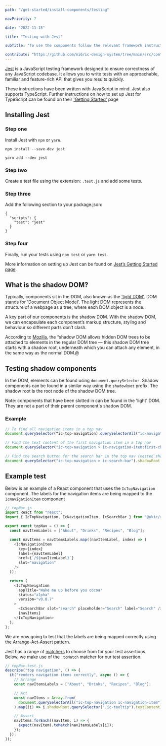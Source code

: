 ```yaml
---
path: "/get-started/install-components/testing"

navPriority: 7

date: "2022-11-15"

title: "Testing with Jest"

subTitle: "To use the components follow the relevant framework instructions."

contribute: "https://github.com/mi6/ic-design-system/tree/main/src/content/structured/get-started/testing.mdx"
---
```


[Jest](https://jestjs.io/) is a JavaScript testing framework designed to ensure correctness of any JavaScript codebase. It allows you to write tests with an approachable, familiar and feature-rich API that gives you results quickly.

These instructions have been written with JavaScript in mind. Jest also supports TypeScript. Further instructions on how to set up Jest for TypeScript can be found on their ['Getting Started'](https://jestjs.io/docs/getting-started#using-typescript) page

## Installing Jest

### Step one

Install Jest with `npm` or `yarn`.

```shell
npm install --save-dev jest

yarn add --dev jest
```

### Step two

Create a test file using the extension: `.test.js` and add some tests.

### Step three

Add the following section to your package.json:

```shell
{
  "scripts": {
    "test": "jest"
  }
}
```

### Step four

Finally, run your tests using `npm test` or `yarn test`.

More information on setting up Jest can be found on [Jest’s Getting Started page](https://jestjs.io/docs/getting-started).

## What is the shadow DOM?

Typically, components sit in the DOM, also known as the ['light DOM'](https://www.codecademy.com/resources/blog/what-is-dom/). DOM stands for 'Document Object Model'. The light DOM represents the structure of a webpage as a tree, where each DOM object is a node.

A key part of our components is the shadow DOM. With the shadow DOM, we can encapsulate each component’s markup structure, styling and behaviour so different parts don’t clash.

According to [Mozilla](https://developer.mozilla.org/en-US/docs/Web/Web_Components/Using_shadow_DOM), the “shadow DOM allows hidden DOM trees to be attached to elements in the regular DOM tree — this shadow DOM tree starts with a shadow root, underneath which you can attach any element, in the same way as the normal DOM.@

## Testing shadow components

In the DOM, elements can be found using `document.querySelector`. Shadow components can be found in a similar way using the `shadowRoot` prefix. The shadow root is the root node of the shadow DOM tree.

Note: components that have been slotted in can be found in the 'light' DOM. They are not a part of their parent component's shadow DOM.

### Example

```js
// To find all navigation items in a top nav
document.querySelector(“ic-top-navigation).querySelectorAll("ic-navigation-item")

// Find the text content of the first navigation item in a top nav
document.querySelector("ic-top-navigation > ic-navigation-item:first-child").shadowRoot.querySelector("ic-tooltip > a > ic-typography").textContent

// Find the search button for the search bar in the top nav (nested shadow DOM)
document.querySelector("ic-top-navigation > ic-search-bar").shadowRoot.querySelector("ic-button#search-submit-button").shadowRoot.querySelector("#ic-button-with-tooltip-search-submit-button")
```

## Example test

Below is an example of a React component that uses the `IcTopNavigation` component. The labels for the navigation items are being mapped to the `IcNavigationItem` component

```js
// topNav.js
import React from "react";
import { IcTopNavigation, IcNavigationItem, IcSearchBar } from "@ukic/react";

export const topNav = () => {
  const navItemLabels = ["About", "Drinks", "Recipes", "Blog"];

  const navItems = navItemsLabels.map((navItemLabel, index) => (
    <IcNavigationItem
      key={index}
      label={navItemLabel}
      href={`/${navItemLabel}`}
      slot="navigation"
    />
  ));

  return (
    <IcTopNavigation
      appTitle="Wake me up before you cocoa"
      status="alpha"
      version="v0.0.7"
    >
      <IcSearchBar slot="search" placeholder="Search" label="Search" />
      {navItems}
    </IcTopNavigation>
  );
};
```

We are now going to test that the labels are being mapped correctly using the Arrange-Act-Assert pattern.

Jest has a range of [matchers](https://jestjs.io/docs/expect) to choose from for your test assertions. Below, we make use of the `.toMatch` matcher for our test assertion.

```js
// topNav.test.js
describe("top navigation", () => {
  it("renders navigation items correctly", async () => {
    // Arrange
    const navItemsLabels = ["About", "Drinks", "Recipes", "Blog"];

    // Act
    const navItems = Array.from(
      document.querySelectorAll("ic-top-navigation ic-navigation-item")
    ).map((i) => i.shadowRoot.querySelector(".ic-tooltip").textContent);

    // Assert
    navItems.forEach((navItem, i) => {
      expect(navItem).toMatch(navItemsLabels[i]);
    });
  });
});
```
